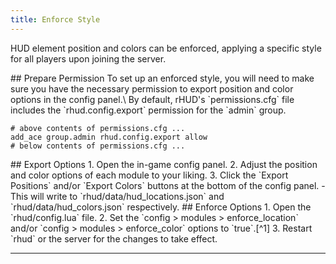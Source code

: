 ```yaml
---
title: Enforce Style
---
```



HUD element position and colors can be enforced, applying a specific style for all players upon joining the server.

<Steps>
  <Step>
## Prepare Permission
To set up an enforced style, you will need to make sure you have the necessary permission to export position and color options in the config panel.\
By default, rHUD's `permissions.cfg` file includes the `rhud.config.export` permission for the `admin` group.

```properties title="permissions.cfg"
# above contents of permissions.cfg ...
add_ace group.admin rhud.config.export allow
# below contents of permissions.cfg ...
```
  </Step>
  <Step>
## Export Options
1. Open the in-game config panel.
2. Adjust the position and color options of each module to your liking.
3. Click the `Export Positions` and/or `Export Colors` buttons at the bottom of the config panel.
    - This will write to `rhud/data/hud_locations.json` and `rhud/data/hud_colors.json` respectively.
  </Step>
  <Step>
## Enforce Options
1. Open the `rhud/config.lua` file.
2. Set the `config > modules > enforce_location` and/or `config > modules > enforce_color` options to `true`.[^1]
3. Restart `rhud` or the server for the changes to take effect.
  </Step>
</Steps>

---

[^1]: Once enforcement options are set to `true`, the respective options in the config panel will be disabled for all players, including those with the `config` permission.
